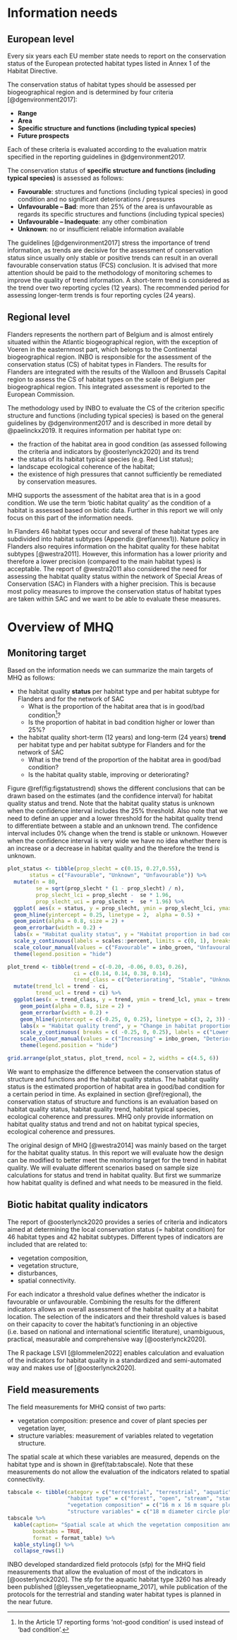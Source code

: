 
# Information needs {#information}

## European level

Every six years each EU member state needs to report on the conservation status of the European protected habitat types listed in Annex 1 of the Habitat Directive.

The conservation status of habitat types should be assessed per biogeographical region and is determined by four criteria [@dgenvironment2017]:

-   **Range**
-   **Area**
-   **Specific structure and functions (including typical species)**
-   **Future prospects**

Each of these criteria is evaluated according to the evaluation matrix specified in the reporting guidelines in @dgenvironment2017.

The conservation status of **specific structure and functions (including typical species)** is assessed as follows:

-   **Favourable**: structures and functions (including typical species) in good condition and no significant deteriorations / pressures
-   **Unfavourable -- Bad**: more than 25% of the area is unfavourable as regards its specific structures and functions (including typical species)
-   **Unfavourable -- Inadequate**: any other combination
-   **Unknown**: no or insufficient reliable information available

The guidelines [@dgenvironment2017] stress the importance of trend information, as trends are decisive for the assessment of conservation status since usually only stable or positive trends can result in an overall favourable conservation status (FCS) conclusion. It is advised that more attention should be paid to the methodology of monitoring schemes to improve the quality of trend information. A short-term trend is considered as the trend over two reporting cycles (12 years). The recommended period for assessing longer-term trends is four reporting cycles (24 years).

## Regional level {#regional}

Flanders represents the northern part of Belgium and is almost entirely situated within the Atlantic biogeographical region, with the exception of Voeren in the easternmost part, which belongs to the Continental biogeographical region. INBO is responsible for the assessment of the conservation status (CS) of habitat types in Flanders. The results for Flanders are integrated with the results of the Walloon and Brussels Capital region to assess the CS of habitat types on the scale of Belgium per biogeographical region. This integrated assessment is reported to the European Commission.

The methodology used by INBO to evaluate the CS of the criterion specific structure and functions (including typical species) is based on the general guidelines by @dgenvironment2017 and is described in more detail by @paelinckx2019. It requires information per habitat type on:

-   the fraction of the habitat area in good condition (as assessed following the criteria and indicators by @oosterlynck2020) and its trend
-   the status of its habitat typical species (e.g. Red List status);
-   landscape ecological coherence of the habitat;
-   the existence of high pressures that cannot sufficiently be remediated by conservation measures.

MHQ supports the assessment of the habitat area that is in a good condition. We use the term 'biotic habitat quality' as the condition of a habitat is assessed based on biotic data. Further in this report we will only focus on this part of the information needs.

In Flanders 46 habitat types occur and several of these habitat types are subdivided into habitat subtypes (Appendix \@ref(annex1)). Nature policy in Flanders also requires information on the habitat quality for these habitat subtypes [@westra2011]. However, this information has a lower priority and therefore a lower precision (compared to the main habitat types) is acceptable. The report of @westra2011 also considered the need for assessing the habitat quality status within the network of Special Areas of Conservation (SAC) in Flanders with a higher precision. This is because most policy measures to improve the conservation status of habitat types are taken within SAC and we want to be able to evaluate these measures.         


# Overview of MHQ {#overview}

## Monitoring target 

Based on the information needs we can summarize the main targets of MHQ as follows:

+ the habitat quality **status** per habitat type and per habitat subtype for Flanders and for the network of SAC
  + What is the proportion of the habitat area that is in good/bad condition^[In the Article 17 reporting forms 'not-good condition' is used instead of 'bad condition'.]?
  + Is the proportion of habitat in bad condition higher or lower than 25%?
  
+ the habitat quality short-term (12 years) and long-term (24 years) **trend** per habitat type and per habitat subtype for Flanders and for the network of SAC
  + What is the trend of the proportion of the habitat area in good/bad condition?
  + Is the habitat quality stable, improving or deteriorating?

Figure \@ref(fig:figstatustrend) shows the different conclusions that can be drawn based on the estimates (and the confidence interval) for habitat quality status and trend. Note that the habitat quality status is unknown when the confidence interval includes the 25% threshold. Also note that we need to define an upper and a lower threshold for the habitat quality trend to differentiate between a stable and an unknown trend. The confidence interval includes 0% change when the trend is stable or unknown. However when the confidence interval is very wide we have no idea whether there is an increase or a decrease in habitat quality and the therefore the trend is unknown.    
  
  
```r

plot_status <- tibble(prop_slecht = c(0.15, 0.27,0.55),
       status = c("Favourable", "Unknown", "Unfavourable")) %>%
  mutate(n = 80,
         se = sqrt(prop_slecht * (1 - prop_slecht) / n),
         prop_slecht_lci = prop_slecht -  se * 1.96,
         prop_slecht_uci = prop_slecht +  se * 1.96) %>%
  ggplot( aes(x = status, y = prop_slecht, ymin = prop_slecht_lci, ymax = prop_slecht_uci, colour = status)) +
  geom_hline(yintercept = 0.25, linetype = 2,  alpha = 0.5) +
  geom_point(alpha = 0.8, size = 2) +
  geom_errorbar(width = 0.2) +
  labs(x = "Habitat quality status", y = "Habitat proportion in bad condition", colour = "Conclusion") +
  scale_y_continuous(labels = scales::percent, limits = c(0, 1), breaks = c(0, 0.25, 0.50, 0.75, 100)) +
  scale_colour_manual(values = c("Favourable" = inbo_groen, "Unfavourable" = inbo_rood, "Unknown" = inbo_grijs)) +
  theme(legend.position = "hide")

plot_trend <- tibble(trend = c(-0.20, -0.06, 0.03, 0.26),
                     ci = c(0.14, 0.14, 0.38, 0.14),
                     trend_class = c("Deteriorating", "Stable", "Unknown", "Increasing")) %>%
  mutate(trend_lcl = trend - ci,
         trend_ucl = trend + ci) %>%
  ggplot(aes(x = trend_class, y = trend, ymin = trend_lcl, ymax = trend_ucl, colour = trend_class)) +
    geom_point(alpha = 0.8, size = 2) +
    geom_errorbar(width = 0.2) +
    geom_hline(yintercept = c(-0.25, 0, 0.25), linetype = c(3, 2, 3)) +  
    labs(x = "Habitat quality trend", y = "Change in habitat proportion in bad condition", colour = "Conclusion") +
    scale_y_continuous( breaks = c( -0.25, 0, 0.25), labels = c("Lower threshold \n(x % decrease)", "Reference \n(0 % change)", "Upper threshold \n(x % increase)")) +
    scale_colour_manual(values = c("Increasing" = inbo_groen, "Deteriorating" = inbo_rood, "Unknown" = inbo_grijs, "Stable" = inbo_groen)) +
    theme(legend.position = "hide")

grid.arrange(plot_status, plot_trend, ncol = 2, widths = c(4.5, 6))


```
We want to emphasize the difference between the conservation status of structure and functions and the habitat quality status. The habitat quality status is the estimated proportion of habitat area in good/bad condition for a certain period in time. As explained in section \@ref(regional), the conservation status of structure and functions is an evaluation based on habitat quality status, habitat quality trend, habitat typical species, ecological coherence and pressures. MHQ only provide information on habitat quality status and trend and not on habitat typical species, ecological coherence and pressures.   

The original design of MHQ [@westra2014] was mainly based on the target for the habitat quality status. In this report we will evaluate how the design can be modified to better meet the monitoring target for the trend in habitat quality. We will evaluate different scenarios based on sample size calculations for status and trend in habitat quality. But first we summarize how habitat quality is defined and what needs to be measured in the field.

## Biotic habitat quality indicators

The report of @oosterlynck2020 provides a series of criteria and indicators aimed at determining the local conservation status (= habitat condition) for 46 habitat types and 42 habitat subtypes. Different types of indicators are included that are related to:

+ vegetation composition,
+ vegetation structure,
+ disturbances,
+ spatial connectivity.

For each indicator a threshold value defines whether the indicator is favourable or unfavourable. Combining the results for the different indicators allows an overall assessment of the habitat quality at a habitat location. The selection of the indicators and their threshold values is based on their capacity to cover the habitat's functioning in an objective (i.e. based on national and international scientific literature), unambiguous, practical, measurable and comprehensive way [@oosterlynck2020]. 

The R package LSVI [@lommelen2022] enables calculation and evaluation of the indicators for habitat quality in a standardized and semi-automated way and makes use of [@oosterlynck2020].


## Field measurements

The field measurements for MHQ consist of two parts:

+ vegetation composition: presence and cover of plant species per vegetation layer,
+ structure variables: measurement of variables related to vegetation structure.

The spatial scale at which these variables are measured, depends on the habitat type and is shown in \@ref(tab:tabscale). Note that these measurements do not allow the evaluation of the indicators related to spatial connectivity.  

```r
tabscale <- tibble(category = c("terrestrial", "terrestrial", "aquatic", "aquatic"),
                   "habitat type" = c("forest", "open", "stream", "standing water"),
                   "vegetation composition" = c("16 m x 16 m square plot", "3 m x 3 m square plot", "100 m river segment", "entire water body"),
                   "structure variables" = c("18 m diameter circle plot", "18 m diameter circle plot", "100 m river segment", "entire water body"))
tabscale %>%
  kable(caption= "Spatial scale at which the vegetation composition and structure variables are measured",
        booktabs = TRUE, 
        format = format_table) %>%
  kable_styling() %>%
  collapse_rows(1)
```


INBO developed standardized field protocols (sfp) for the MHQ field measurements that allow the evaluation of most of the indicators in [@oosterlynck2020]. The sfp for the aquatic habitat type 3260 has already been published [@leyssen_vegetatieopname_2017], while publication of the protocols for the terrestrial and standing water habitat types is planned in the near future. 












